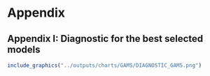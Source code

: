 # Appendix

## Appendix I: Diagnostic for the best selected models {#GAMsDiag}

```r
include_graphics("../outputs/charts/GAMS/DIAGNOSTIC_GAM5.png")
```
